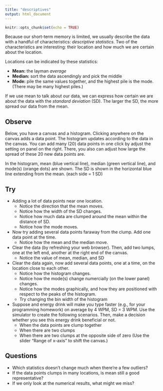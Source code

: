 ```yaml
---
title: "descriptives"
output: html_document
---
```


```r
knitr::opts_chunk$set(echo = TRUE)
```

Because our short-term memory is limited, we usually describe the data with a handful of characteristics: *descriptive statistics*. Two of the characteristics are interesting: their location and how much we are certain about the location.

Locations can be indicated by these statistics:

* **Mean:** the layman *average* 
* **Median:** sort the data ascendingly and pick the middle
* **Mode:** pile the same values together, and the highest pile is the mode. (There may be many highest piles.)

If we use mean to talk about our data, we can express how certain we are about the data with the *standard deviation* (SD). The larger the SD, the more spread our data from the mean.

## Observe

Below, you have a canvas and a histogram. Clicking anywhere on the canvas adds a data point. The histogram updates according to the data in the canvas. You can add many (20) data points in one click by adjust the setting on panel on the right. There, you also can adjust how large the spread of these 20 new data points are.

In the histogram, mean (blue vertical line), median (green vertical line), and mode(s) (orange dots) are shown. The SD is shown in the horizontal blue line extending from the mean. (each side = 1 SD)

## Try

* Adding a lot of data points near one location. 
   * Notice the direction that the mean moves.
   * Notice how the width of the SD changes.
   * Notice how much data are clumped around the mean within the distance of SD.
   * Notice how the mode moves.
* Now try adding several data points faraway from the clump. Add one data point at the time.
   * Notice how the mean and the median move.
* Clear the data (by refreshing your web browser). Then, add two lumps, one at the left end, another at the right end of the canvas.
   * Notice the value of mean, median, and SD
* Clear the data again, now add several data points, one at a time, on the  location close to each other.
   * Notice how the histogram changes.
   * Notice how the mode(s) change numercially (on the lower panel) changes.
   * Notice how the modes graphically, and how they are positioned with respect to the peaks of the histogram.
   * Try changing the bin width of the histogram
* Suppose and energy drink will make you type faster (e.g., for your programming homework) on average by 4 WPM, SD = 3 WPM. Use the simulator to create the following scenarios. Then, make a decision whether you see this energy drink beneficial or not.
  * When the data points are clump together
  * When there are two clumps
  * When there are two clumps at the opposite side of zero (Use the slider "Range of x-axis" to shift the canvas.)
   
## Questions

* Which statistics doesn't change much when there're a few outliers?
* If the data points clumps in many locations, is mean still a good representative?
* If we only look at the numerical results, what might we miss?
